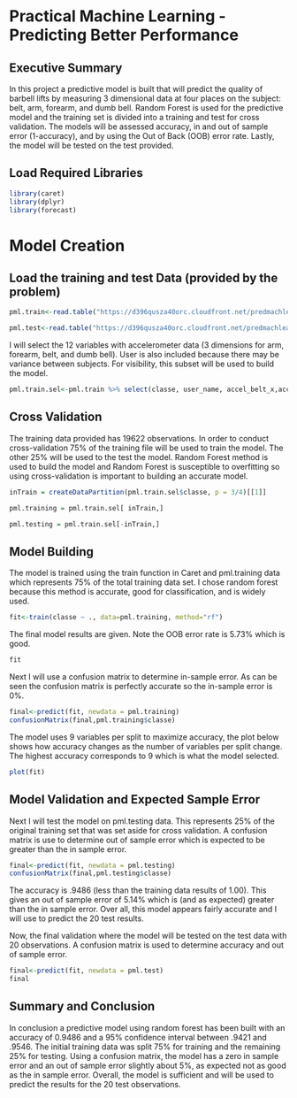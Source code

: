 Practical Machine Learning -Predicting Better Performance
===============================
##   Executive Summary  

In this project a predictive model is built that will predict the quality of barbell lifts by measuring 3 dimensional data at four places on the subject: belt, arm, forearm, and dumb bell.  Random Forest is used for the predictive model and the training set is divided into a training and test for cross validation.  The models will be assessed accuracy, in and out of sample error (1-accuracy), and by using the Out of Back (OOB) error rate.  Lastly, the model will be tested on the test provided.

##  Load Required Libraries
```{r,warning=FALSE,message=FALSE, cache=TRUE}
library(caret)
library(dplyr)
library(forecast)
```
  
#  Model Creation

##  Load the training and test Data (provided by the problem)
  
```{r,warning=FALSE,message=FALSE, cache=TRUE}
pml.train<-read.table("https://d396qusza40orc.cloudfront.net/predmachlearn/pml-training.csv",sep=",",head=T,row.names=1)

pml.test<-read.table("https://d396qusza40orc.cloudfront.net/predmachlearn/pml-testing.csv",sep=",",head=T,row.names=1)
```


I will select the 12 variables with accelerometer data (3 dimensions for arm, forearm, belt, and dumb bell).  User is also included because there may be variance between subjects.  For visibility, this subset will be used to build the model.

```{r,warning=FALSE,message=FALSE, cache=TRUE}
pml.train.sel<-pml.train %>% select(classe, user_name, accel_belt_x,accel_belt_y,accel_belt_z,accel_arm_x,accel_arm_y,accel_arm_z,accel_dumbbell_x,accel_dumbbell_y,accel_dumbbell_z,accel_forearm_x,accel_forearm_y,accel_forearm_z)
```
       
##  Cross Validation  

The training data provided has 19622 observations.  In order to conduct cross-validation  75% of the training file will be used to train the model.  The other 25% will be used to the test the model.  Random Forest method is used to build the model and Random Forest is susceptible to overfitting so using cross-validation is important to building an accurate model.

```{r, cache=TRUE}
inTrain = createDataPartition(pml.train.sel$classe, p = 3/4)[[1]]

pml.training = pml.train.sel[ inTrain,]

pml.testing = pml.train.sel[-inTrain,]
```
  
## Model Building  
The model is trained using the train function in Caret and pml.training data which represents 75% of the total training data set.  I chose random forest because this method is accurate, good for classification, and is widely used. 

```{r, cache=TRUE}
fit<-train(classe ~ ., data=pml.training, method="rf")
```

The final model results are given.  Note the OOB error rate is 5.73% which is good. 

```{r}
fit
```

Next I will use a confusion matrix to determine in-sample error. As can be seen the confusion matrix is perfectly accurate so the in-sample error is 0%.  

```{r, cache=TRUE}
final<-predict(fit, newdata = pml.training)
confusionMatrix(final,pml.training$classe)
```
  The model uses 9 variables per split to maximize accuracy, the plot below shows how accuracy changes as the number of variables per split change.  The highest accuracy corresponds to 9 which is  what the model selected.

```{r}
plot(fit)
```

## Model Validation and Expected Sample Error  
Next I will test the model on pml.testing data.  This represents 25% of the original training set that was set aside for cross validation.  A confusion matrix is use to determine out of sample error which is expected to be greater than the in sample error.  

```{r, cache=TRUE}
final<-predict(fit, newdata = pml.testing)
confusionMatrix(final,pml.testing$classe)
```
  
  The accuracy is .9486 (less than the training data results of 1.00).  This gives an out of sample error of 5.14% which is (and as expected) greater than the in sample error.  Over all, this model appears fairly accurate and I will use to predict the 20 test results.
  
  
  Now, the final validation where the model will be tested on the test data with 20 observations.  A confusion matrix is used to determine accuracy and out of sample error.

```{r}
final<-predict(fit, newdata = pml.test)
final
```
  
##  Summary and Conclusion  

In conclusion a predictive model using random forest has been built with an accuracy of 0.9486 and a 95% confidence interval between .9421  and  .9546.    The initial training data was split 75% for training and the remaining 25% for testing.  Using a confusion matrix, the model has a zero in sample error and an out of sample error slightly about 5%, as expected not as good as the in sample error.  Overall, the model is sufficient and will be used to predict the results for the 20 test observations.